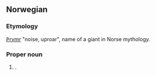 ==Norwegian==

===Etymology===
{{ON.|lang=no}} ''[[Þrymr]]'' "noise, uproar", name of a giant in Norse mythology.

===Proper noun===
{{infl|no|proper noun}}

# {{given name|male||no:}}.